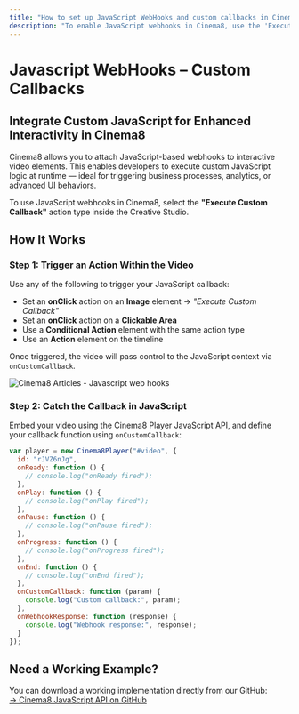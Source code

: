 ---
title: "How to set up JavaScript WebHooks and custom callbacks in Cinema8"
description: "To enable JavaScript webhooks in Cinema8, use the 'Execute Custom Callback' action type. Setting up a JavaScript webhook in Cinema8 is a simple two-step process."
---


# Javascript WebHooks – Custom Callbacks

## Integrate Custom JavaScript for Enhanced Interactivity in Cinema8

Cinema8 allows you to attach JavaScript-based webhooks to interactive video elements. This enables developers to execute custom JavaScript logic at runtime — ideal for triggering business processes, analytics, or advanced UI behaviors.

<Callout type="info">
To use JavaScript webhooks in Cinema8, select the <strong>"Execute Custom Callback"</strong> action type inside the Creative Studio.
</Callout>

## How It Works

<Steps>

### Step 1: Trigger an Action Within the Video

Use any of the following to trigger your JavaScript callback:

- Set an **onClick** action on an **Image** element → _"Execute Custom Callback"_
- Set an **onClick** action on a **Clickable Area**
- Use a **Conditional Action** element with the same action type
- Use an **Action** element on the timeline

Once triggered, the video will pass control to the JavaScript context via `onCustomCallback`.

![Cinema8 Articles - Javascript web hooks](/screenshot/execute-custom-callback-1-1-2-1.webp)

### Step 2: Catch the Callback in JavaScript

Embed your video using the Cinema8 Player JavaScript API, and define your callback function using `onCustomCallback`:

```js filename="custom-callback.js" showLineNumbers
var player = new Cinema8Player("#video", {
  id: "rJVZ6nJg",
  onReady: function () {
    // console.log("onReady fired");
  },
  onPlay: function () {
    // console.log("onPlay fired");
  },
  onPause: function () {
    // console.log("onPause fired");
  },
  onProgress: function () {
    // console.log("onProgress fired");
  },
  onEnd: function () {
    // console.log("onEnd fired");
  },
  onCustomCallback: function (param) {
    console.log("Custom callback:", param);
  },
  onWebhookResponse: function (response) {
    console.log("Webhook response:", response);
  }
});
```

</Steps>

## Need a Working Example?

You can download a working implementation directly from our GitHub:  
[→ Cinema8 JavaScript API on GitHub](https://github.com/cinema8)
